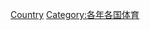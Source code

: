 {{commonscat|1962 in sports by country}}
{{Year by category
|m=1
|c=9
|d=6
|y=2
|cat=各國體育
|sortkey=1962
}}

[[Category:1962年體育|Country]]
[[Category:各年各国体育|Category:各年各国体育]]